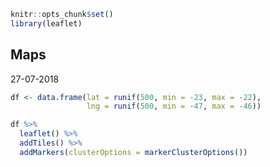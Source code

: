
```r
knitr::opts_chunk$set()
library(leaflet)
```

## Maps

27-07-2018

```r
df <- data.frame(lat = runif(500, min = -23, max = -22),
                 lng = runif(500, min = -47, max = -46))

df %>% 
  leaflet() %>%
  addTiles() %>%
  addMarkers(clusterOptions = markerClusterOptions())
```
